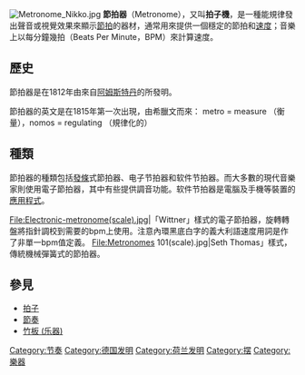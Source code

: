 {{Unreferenced|time=2021-11-20T09:23:00+00:00}}
{{Distinguish|拍子撩}}
[[File:Metronome_Nikko.jpg|right]]
'''節拍器'''（Metronome），又叫'''拍子機'''，是一種能規律發出聲音或視覺效果來顯示[[節拍|節拍]]的器材，通常用來提供一個穩定的節拍和[[速度_(音樂)|速度]]；音樂上以每分鐘幾拍（Beats Per Minute，BPM）來計算速度。

== 歷史 ==
節拍器是在1812年由來自[[阿姆斯特丹|阿姆斯特丹]]的{{tsl|en|Dietrich Nikolaus Winkel|}}所發明。

節拍器的英文{{lang|en|Metronome}}是在1815年第一次出現，由希臘文而來：
metro = measure （衡量），nomos = regulating （規律化的）

== 種類 ==
節拍器的種類包括[[發條|發條]]式節拍器、电子节拍器和软件节拍器。而大多數的現代音樂家則使用電子節拍器，其中有些提供調音功能。软件节拍器是電腦及手機等裝置的[[應用程式|應用程式]]。

<gallery>
File:Electronic-metronome(scale).jpg|「Wittner」樣式的電子節拍器，旋轉轉盤將指針調校到需要的bpm上使用。注意內環黑底白字的義大利語速度用詞是作了非單一bpm值定義。
File:Metronomes 101(scale).jpg|Seth Thomas」樣式，傳統機械彈簧式的節拍器。
</gallery>

== 參見 ==
* [[拍子|拍子]]
* [[節奏|節奏]]
* [[竹板_(乐器)|竹板 (乐器)]]

{{Authority control}}

[[Category:节奏|Category:节奏]]
[[Category:德国发明|Category:德国发明]]
[[Category:荷兰发明|Category:荷兰发明]]
[[Category:摆|Category:摆]]
[[Category:樂器|Category:樂器]]